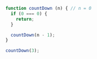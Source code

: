 ```js showLineNumbers /return;/ copy
function countDown (n) { // n = 0
  if (0 === 0) {
    return;
  }

  countDown(n - 1);
}

countDown(3);
```
